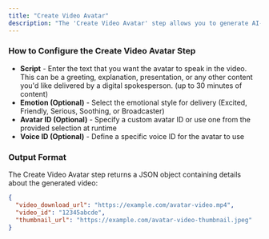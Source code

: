 ```yaml
---
title: "Create Video Avatar"
description: "The 'Create Video Avatar' step allows you to generate AI-powered talking head videos featuring digital avatars that speak your provided text. This creates engaging, personalized video content without the need for filming real people."
---
```



### How to Configure the Create Video Avatar Step

- **Script** - Enter the text that you want the avatar to speak in the video. This can be a greeting, explanation, presentation, or any other content you'd like delivered by a digital spokesperson. (up to 30 minutes of content)
- **Emotion (Optional)** - Select the emotional style for delivery (Excited, Friendly, Serious, Soothing, or Broadcaster)
- **Avatar ID (Optional)** - Specify a custom avatar ID or use one from the provided selection at runtime
- **Voice ID (Optional)** - Define a specific voice ID for the avatar to use

### Output Format

The Create Video Avatar step returns a JSON object containing details about the generated video:

```json
{
  "video_download_url": "https://example.com/avatar-video.mp4",
  "video_id": "12345abcde",
  "thumbnail_url": "https://example.com/avatar-video-thumbnail.jpeg"
}
```
